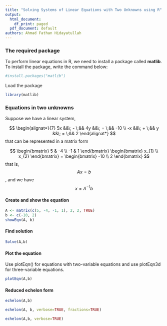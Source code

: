 ```yaml
---
title: "Solving Systems of Linear Equations with Two Unknowns using R"
output:
  html_document:
    df_print: paged
  pdf_document: default
authors: Ahmad Fathan Hidayatullah
---
```


### The required package
To perform linear equations in R, we need to install a package called **matlib**.
To install the package, write the command below:

```r
#install.packages("matlib")
```

Load the package
```r
library(matlib)
```


### Equations in two unknowns
Suppose we have a linear system,

$$
\begin{alignat*}{7}
5x &&\; - \;&& 4y             &&\; = \;&& -10  \\
-x &&\; + \;&& y             &&\; = \;&& 2 
\end{alignat*}
$$
that can be represented in a matrix form 

$$
\begin{bmatrix}
	5 & -4 \\
  -1 & 1
  \end{bmatrix}
    \begin{bmatrix}
	  x_{1} \\
    x_{2}
	\end{bmatrix}
	=
	\begin{bmatrix}
	-10 \\
	2 
	\end{bmatrix}
$$
that is, $$Ax=b$$, and we have $$ x = A^{-1}b$$

#### Create and show the equation
```r
A <- matrix(c(5, -4, -1, 1), 2, 2, TRUE)
b <- c(-10, 2)
showEqn(A, b)
```
#### Find solution
```r
Solve(A,b)
```                   


#### Plot the equation
Use plotEqn() for equations with two-variable equations and use plotEqn3d for three-variable equations.
```r
plotEqn(A,b)
```   


#### Reduced echelon form
```r
echelon(A,b)
```

```r
echelon(A, b, verbose=TRUE, fractions=TRUE)
```

```r
echelon(A,b, verbose=TRUE)
```


